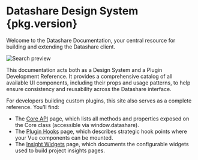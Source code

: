 
<Meta title="Welcome" />

# Datashare Design System <span class="badge rounded-pill text-bg-action translate-middle-y">{pkg.version}</span>

Welcome to the Datashare Documentation, your central resource for building and extending the Datashare client.

<img class="img-thumbnail mb-3" src="src/assets/images/stories/search-list.png" alt="Search preview" />

This documentation acts both as a Design System and a Plugin Development Reference. It provides a comprehensive 
catalog of all available UI components, including their props and usage patterns, to help ensure consistency 
and reusability across the Datashare interface.

For developers building custom plugins, this site also serves as a complete reference. You’ll find:

* The [Core API](/?path=/docs/core-api--docs) page, which lists all methods and properties exposed on the Core class (accessible via window.datashare).
* The [Plugin Hooks](/?path=/docs/plugin-hooks--docs) page, which describes strategic hook points where your Vue components can be mounted.
* The [Insight Widgets](/?path=/docs/insights-widgets--docs) page, which documents the configurable widgets used to build project insights pages.

